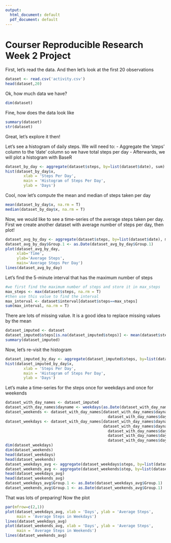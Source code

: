 ```yaml
---
output:
  html_document: default
  pdf_document: default
---
```

Courser Reproducible Research Week 2 Project
============================================

First, let's read the data. And then let's look at the first 20 observations

```r
dataset <- read.csv('activity.csv')
head(dataset,20)
```

Ok, how much data we have?

```r
dim(dataset)
```

Fine, how does the data look like

```r
summary(dataset)
str(dataset)
```

Great, let's explore it then!

Let's see a histogram of daily steps. We will need to:
- Aggregate the 'steps' column to the 'date' column so we have total steps per day
- Afterwards, we will plot a histogram with BaseR

```r
dataset_by_day <- aggregate(dataset$steps, by=list(dataset$date), sum)
hist(dataset_by_day$x, 
        xlab = 'Steps Per Day', 
        main = 'Histogram of Steps Per Day', 
        ylab = 'Days')
```

Cool, now let's compute the mean and median of steps taken per day

```r
mean(dataset_by_day$x, na.rm = T)
median(dataset_by_day$x, na.rm = T)
```

Now, we would like to see a time-series of the average steps taken per day.
First we create another dataset with average number of steps per day, then plot!

```r
dataset_avg_by_day <- aggregate(dataset$steps, by=list(dataset$date), mean)
dataset_avg_by_day$Group.1 <- as.Date(dataset_avg_by_day$Group.1)
plot(dataset_avg_by_day, 
     xlab='Time', 
     ylab='Average Steps', 
     main='Average Steps Per Day')
lines(dataset_avg_by_day)
```

Let's find the 5-minute interval that has the maximum number of steps

```r
#we first find the maximum number of steps and store it in max_steps
max_steps <- max(dataset$steps, na.rm = T)
#then use this value to find the interval
max_interval <- dataset$interval[dataset$steps==max_steps]
sum(max_interval, na.rm = T)
```

There are lots of missing value. It is a good idea to replace missing values by the mean

```r
dataset_imputed <- dataset
dataset_imputed$steps[is.na(dataset_imputed$steps)] <- mean(dataset$steps, na.rm = T)
summary(dataset_imputed)
```

Now, let's re-visit the histogram
```r
dataset_imputed_by_day <- aggregate(dataset_imputed$steps, by=list(dataset_imputed$date), sum)
hist(dataset_imputed_by_day$x, 
        xlab = 'Steps Per Day', 
        main = 'Histogram of Steps Per Day', 
        ylab = 'Days')
```

Let's make a time-series for the steps once for weekdays and once for weekends

```r
dataset_with_day_names <- dataset_imputed
dataset_with_day_names$dayname <- weekdays(as.Date(dataset_with_day_names$date))
dataset_weekends <- dataset_with_day_names[dataset_with_day_names$dayname == 'Friday' | 
                                             dataset_with_day_names$dayname == 'Saturday',]
dataset_weekdays <- dataset_with_day_names[dataset_with_day_names$dayname == 'Sunday'| 
                                           dataset_with_day_names$dayname == 'Monday' |
                                             dataset_with_day_names$dayname == 'Tuesday'|
                                             dataset_with_day_names$dayname == 'Wednesday'|
                                             dataset_with_day_names$dayname == 'Thursday', ]
dim(dataset_weekdays)
dim(dataset_weekends)
head(dataset_weekdays)
head(dataset_weekends)
dataset_weekdays_avg <- aggregate(dataset_weekdays$steps, by=list(dataset_weekdays$date), mean)
dataset_weekends_avg <- aggregate(dataset_weekends$step, by=list(dataset_weekends$date), mean)
head(dataset_weekdays_avg)
head(dataset_weekends_avg)
dataset_weekdays_avg$Group.1 <- as.Date(dataset_weekdays_avg$Group.1)
dataset_weekends_avg$Group.1 <- as.Date(dataset_weekends_avg$Group.1)
```

That was lots of preparing!
Now the plot

```r
par(mfrow=c(2,1))
plot(dataset_weekdays_avg, xlab = 'Days', ylab = 'Average Steps',
     main = 'Average Steps in Weekdays')
lines(dataset_weekdays_avg)
plot(dataset_weekends_avg, xlab = 'Days', ylab = 'Average Steps',
     main = 'Average Steps in Weekends')
lines(dataset_weekends_avg)
```
